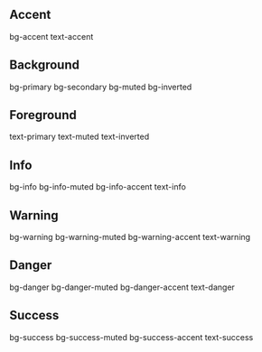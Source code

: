 <DocsPageHeader title="Layout" description="Nerdfish UI layouting" />


## Accent

<div className="space-y-sm mt-md">
	<ColorBox className="bg-accent text-white">bg-accent</ColorBox>
	<ColorBox className="text-accent">text-accent</ColorBox>
</div>

## Background

<div className="space-y-sm mt-md">
	<ColorBox className="bg-primary">bg-primary</ColorBox>
	<ColorBox className="bg-secondary">bg-secondary</ColorBox>
	<ColorBox className="bg-muted">bg-muted</ColorBox>
	<ColorBox className="bg-inverted text-inverted">bg-inverted</ColorBox>
</div>

## Foreground

<div className="space-y-sm mt-md">
	<ColorBox className="text-primary">text-primary</ColorBox>
	<ColorBox className="text-muted">text-muted</ColorBox>
	<ColorBox className="text-inverted bg-inverted">text-inverted</ColorBox>
</div>

## Info

<div className="space-y-sm mt-md">
	<ColorBox className="bg-info">bg-info</ColorBox>
	<ColorBox className="bg-info-muted">bg-info-muted</ColorBox>
	<ColorBox className="bg-info-accent text-white">bg-info-accent</ColorBox>
	<ColorBox className="text-info">text-info</ColorBox>
</div>

## Warning

<div className="space-y-sm mt-md">
	<ColorBox className="bg-warning">bg-warning</ColorBox>
	<ColorBox className="bg-warning-muted">bg-warning-muted</ColorBox>
	<ColorBox className="bg-warning-accent text-white">
		bg-warning-accent
	</ColorBox>
	<ColorBox className="text-warning">text-warning</ColorBox>
</div>

## Danger

<div className="space-y-sm mt-md">
	<ColorBox className="bg-danger">bg-danger</ColorBox>
	<ColorBox className="bg-danger-muted">bg-danger-muted</ColorBox>
	<ColorBox className="bg-danger-accent text-white">bg-danger-accent</ColorBox>
	<ColorBox className="text-danger">text-danger</ColorBox>
</div>

## Success

<div className="space-y-sm mt-md">
	<ColorBox className="bg-success">bg-success</ColorBox>
	<ColorBox className="bg-success-muted">bg-success-muted</ColorBox>
	<ColorBox className="bg-success-accent text-white">
		bg-success-accent
	</ColorBox>
	<ColorBox className="text-success">text-success</ColorBox>
</div>
